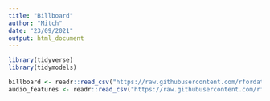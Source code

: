 ```yaml
---
title: "Billboard"
author: "Mitch"
date: "23/09/2021"
output: html_document
---
```


```r
library(tidyverse)
library(tidymodels)
```
```r
billboard <- readr::read_csv("https://raw.githubusercontent.com/rfordatascience/tidytuesday/master/data/2021/2021-09-14/billboard.csv")
audio_features <- readr::read_csv("https://raw.githubusercontent.com/rfordatascience/tidytuesday/master/data/2021/2021-09-14/audio_features.csv")
```


